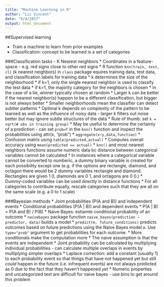 ```yaml
---
title: "Machine Learning in R"
author: "Liz Vincent"
date: "9/4/2017"
output: html_document
---
```


##Supervised learning

* Train a machine to learn from prior examples
* Classification: concept to be learned is a set of categories

###Classification tasks - K Nearest neighbors
* Coordinates in a feature-space - e.g. red signs close to other red signs
* R function `knn(train, test, cl)` (k nearest neighbors) in `class` package equires training data, test data,
  and classification labels for training data
* k determines the size of the neighborhood
* if k=1, only the single nearest neighbor is used to classify the test data
* if k>1, the majority category for the neighbors is chosen
* In the case of a tie, winner typically chosen at random
* Larger k can be better if the nearest neighbor(s) happen to be a different classification, but bigger is not always better
* Smaller neighborhoods mean the classifier can detect subtler patterns
* Optimal k depends on complexity of the pattern to be learned as well as the influence of noisy data - 
  larger k filters out noise better but may ignore subtle structures of the data
* Rule of thumb: set `k = sqrt(# obs in training group)`
* May be useful to determine the certainty of a prediction - can set `prob=T` in the `knn()` function
  and inspect the probabilities using attr(x, "prob")
* `aggregate(x~y,data,function)`
* Confusion matrix using `table(predicted,actual)`
* Computes overall accuracy using `mean(predicted == actual)`
* `knn()` and most nearest neighbors functions assume numeric data bc distance between categorical variables cannot be calculated
* In instances where a categorical variable cannot be converted to numberic, a dummy binary variable is created for each possibility except one
  (e.g. if the options are rectangle, diamond, and octagon there would be 2 dummy variables rectangle and diamond. Rectangles are given 1 0, 
  diamonds are 0 1, and octagons are 0 0.)
* Dummy-coded variables can be used directly in distance functions
* For all categories to contribute equally, rescale categories such that they are all on the same scale (e.g. a 0 to 1 scale)
    
###Bayesian methods
* Joint probabilities (P(A and B)) and independent events
* Conditional probabilities (P(A | B)) and dependent events
* P(A | B) = P(A and B) / P(B)
* Naive Bayes: estiamte conditional probability of an outcome
* `naivebayes` package function `naive_bayes(prediction ~ predictor, data)` builds a model
* `predict(m, future_conditions)` predicts outcomes based on future predictions using the Naive Bayes model `m`.
  Use `type="prob"` argument to get probabilities for each outcome.
* More conditionals make the computation more 
* The naive assumption is that the events are independent
* Joint probability can be calculated by multiplying individual probabilities - 
  can calculate multiple overlaps in events by multiplying simpler overlaps
* Laplace correction: add a constant (usually 1) to each probability event so that things that have not happened yet 
  but still _could_ happen in the future (i.e. infrequent events) are not always predicted as 0 due to the fact that they haven't happened _yet_
* Numeric properties and uncategorized text are difficult for naive bayes - use bins to get around this problem